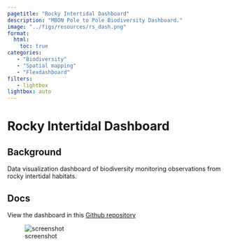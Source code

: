 ```yaml
---
pagetitle: "Rocky Intertidal Dashboard"
description: "MBON Pole to Pole Biodiversity Dashboard."
image: "../figs/resources/rs_dash.png"
format: 
  html: 
    toc: true
categories: 
   - "Biodiversity"
   - "Spatial mapping"
   - "Flexdashboard"
filters:
   - lightbox
lightbox: auto
---
```


# Rocky Intertidal Dashboard {.unnumbered}

## Background

Data visualization dashboard of biodiversity monitoring observations from rocky intertidal habitats.

## Docs

View the dashboard in this [Github repository](https://github.com/gonzalobravoargentina/MBON_CoralNet_Dashboard/
){target="_blank"}

![screenshot](../figs/resources/rs_dash.png)


